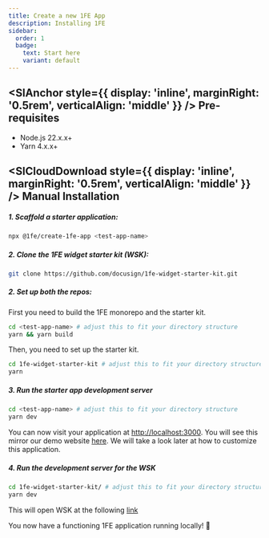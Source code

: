 ```yaml
---
title: Create a new 1FE App
description: Installing 1FE
sidebar:
  order: 1
  badge:
    text: Start here
    variant: default
---
```



## <SlAnchor style={{ display: 'inline', marginRight: '0.5rem', verticalAlign: 'middle' }} /> Pre-requisites

- Node.js 22.x.x+
- Yarn 4.x.x+

## <SlCloudDownload style={{ display: 'inline', marginRight: '0.5rem', verticalAlign: 'middle' }} /> Manual Installation

##### 1. Scaffold a starter application:

  ```bash
  npx @1fe/create-1fe-app <test-app-name>
  ```

##### 2. Clone the 1FE widget starter kit (WSK):

  ```bash
  git clone https://github.com/docusign/1fe-widget-starter-kit.git
  ```

##### 2. Set up both the repos:

  First you need to build the 1FE monorepo and the starter kit.

  ```bash
  cd <test-app-name> # adjust this to fit your directory structure
  yarn && yarn build
  ```

  Then, you need to set up the starter kit.

  ```bash
  cd 1fe-widget-starter-kit # adjust this to fit your directory structure
  yarn
  ```

##### 3. Run the starter app development server

  ```bash
  cd <test-app-name> # adjust this to fit your directory structure
  yarn dev
  ```

  You can now visit your application at [http://localhost:3000](http://localhost:3000). You will see this mirror our demo website [here](https://demo.1fe.com/). We will take a look later at how to customize this application.

##### 4. Run the development server for the WSK

  ```bash
  cd 1fe-widget-starter-kit/ # adjust this to fit your directory structure
  yarn dev
  ```

  This will open WSK at the following [link](http://localhost:3001/bathtub?widgetUrl=http%3A%2F%2F127.0.0.1%3A8080%2Fjs%2F1fe-bundle.js)

  You now have a functioning 1FE application running locally! 🎉